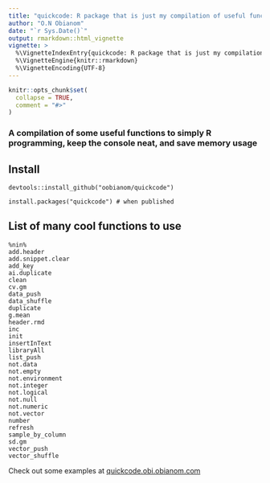 ---
title: "quickcode: R package that is just my compilation of useful functions across various processes"
author: "O.N Obianom"
date: "`r Sys.Date()`"
output: rmarkdown::html_vignette
vignette: >
  %\VignetteIndexEntry{quickcode: R package that is just my compilation of useful functions across various processes}
  %\VignetteEngine{knitr::rmarkdown}
  %\VignetteEncoding{UTF-8}
---

```{r setup, include = FALSE}
knitr::opts_chunk$set(
  collapse = TRUE,
  comment = "#>"
)
```


### A compilation of some useful functions to simply R programming, keep the console neat, and save memory usage 

## Install

```
devtools::install_github("oobianom/quickcode")

install.packages("quickcode") # when published

```

## List of many cool functions to use

```
%nin%
add.header
add.snippet.clear
add_key
ai.duplicate
clean
cv.gm
data_push
data_shuffle
duplicate
g.mean
header.rmd
inc
init
insertInText
libraryAll
list_push
not.data
not.empty
not.environment
not.integer
not.logical
not.null
not.numeric
not.vector
number
refresh
sample_by_column
sd.gm
vector_push
vector_shuffle

```

Check out some examples at <u>quickcode.obi.obianom.com</u>
